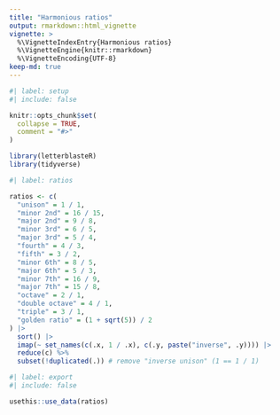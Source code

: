 ```yaml
---
title: "Harmonious ratios"
output: rmarkdown::html_vignette
vignette: >
  %\VignetteIndexEntry{Harmonious ratios}
  %\VignetteEngine{knitr::rmarkdown}
  %\VignetteEncoding{UTF-8}
keep-md: true
---
```


```r
#| label: setup
#| include: false

knitr::opts_chunk$set(
  collapse = TRUE,
  comment = "#>"
)

library(letterblasteR)
library(tidyverse)
```

```r
#| label: ratios

ratios <- c(
  "unison" = 1 / 1,
  "minor 2nd" = 16 / 15,
  "major 2nd" = 9 / 8,
  "minor 3rd" = 6 / 5,
  "major 3rd" = 5 / 4,
  "fourth" = 4 / 3,
  "fifth" = 3 / 2,
  "minor 6th" = 8 / 5,
  "major 6th" = 5 / 3,
  "minor 7th" = 16 / 9,
  "major 7th" = 15 / 8,
  "octave" = 2 / 1,
  "double octave" = 4 / 1,
  "triple" = 3 / 1,
  "golden ratio" = (1 + sqrt(5)) / 2
) |>
  sort() |>
  imap(~ set_names(c(.x, 1 / .x), c(.y, paste("inverse", .y)))) |>
  reduce(c) %>%
  subset(!duplicated(.)) # remove "inverse unison" (1 == 1 / 1)
```

```r
#| label: export
#| include: false

usethis::use_data(ratios)
```
